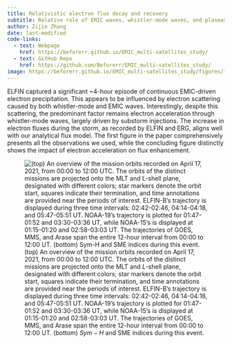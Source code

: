```yaml
---
title: Relativistic electron flux decay and recovery
subtitle: Relative role of EMIC waves, whistler-mode waves, and plasmasheet injections
author: Zijin Zhang
date: last-modified
code-links:
  - text: Webpage
    href: https://beforerr.github.io/EMIC_multi-satellites_study/
  - text: GitHub Repo
    href: https://github.com/Beforerr/EMIC_multi-satellites_study/
image: https://beforerr.github.io/EMIC_multi-satellites_study/figures/fig1_orbit_multi_mission_conjunctions.png
---
```


ELFIN captured a significant ~4-hour episode of continuous EMIC-driven electron precipitation. This appears to be influenced by electron scattering caused by both whistler-mode and EMIC waves. Interestingly, despite this scattering, the predominant factor remains electron acceleration through whistler-mode waves, largely driven by substorm injections. The increase in electron fluxes during the storm, as recorded by ELFIN and ERG, aligns well with our analytical flux model. The first figure in the paper comprehensively presents all the observations we used, while the concluding figure distinctly shows the impact of electron acceleration on flux enhancement.

![(top) An overview of the mission orbits recorded on April 17, 2021, from 00:00 to 12:00 UTC. The orbits of the distinct missions are projected onto the MLT and $L$-shell plane, designated with different colors; star markers denote the orbit start, squares indicate their termination, and time annotations are provided near the periods of interest. ELFIN-B's trajectory is displayed during three time intervals: 02:42-02:46, 04:14-04:18, and 05:47-05:51 UT. NOAA-19's trajectory is plotted for 01:47-01:52 and 03:30-03:36 UT, while NOAA-15's is displayed at 01:15-01:20 and 02:58-03:03 UT. The trajectories of GOES, MMS, and Arase span the entire 12-hour interval from 00:00 to 12:00 UT. (bottom) $Sym-H$ and SME indices during this event.]({{< meta image >}})
